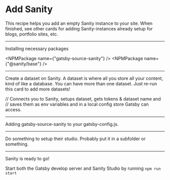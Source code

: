 # Add Sanity

This recipe helps you add an empty Sanity instance to your site. When finished,
see other cards for adding Sanity-instances already setup for blogs, portfolio
sites, etc.

<Config
  name="sanity/setup-sanity"
/>

---

Installing necessary packages


<NPMPackage
  name={"gatsby-source-sanity"}
/>
<NPMPackage
  name={"@sanity/base"}
/>

---

Create a dataset on Sanity. A dataset is where all you store all your content,
kind of like a database. You can have more than one dataset. Just re-run this
card to add more datasets!


// Connects you to Sanity, setups dataset, gets tokens & dataset name and
// saves them as env variables and in a local config store Gatsby can access.
<CreateDataset />

---


Adding gatsby-source-sanity to your gatsby-config.js.


<GatsbyPlugin
  name="gatsby-source-sanity"
/>

---

Do something to setup their studio. Probably put it in a subfolder or something.

---

Sanity is ready to go!

Start both the Gatsby develop server and Sanity Studio by running `npm run start`
